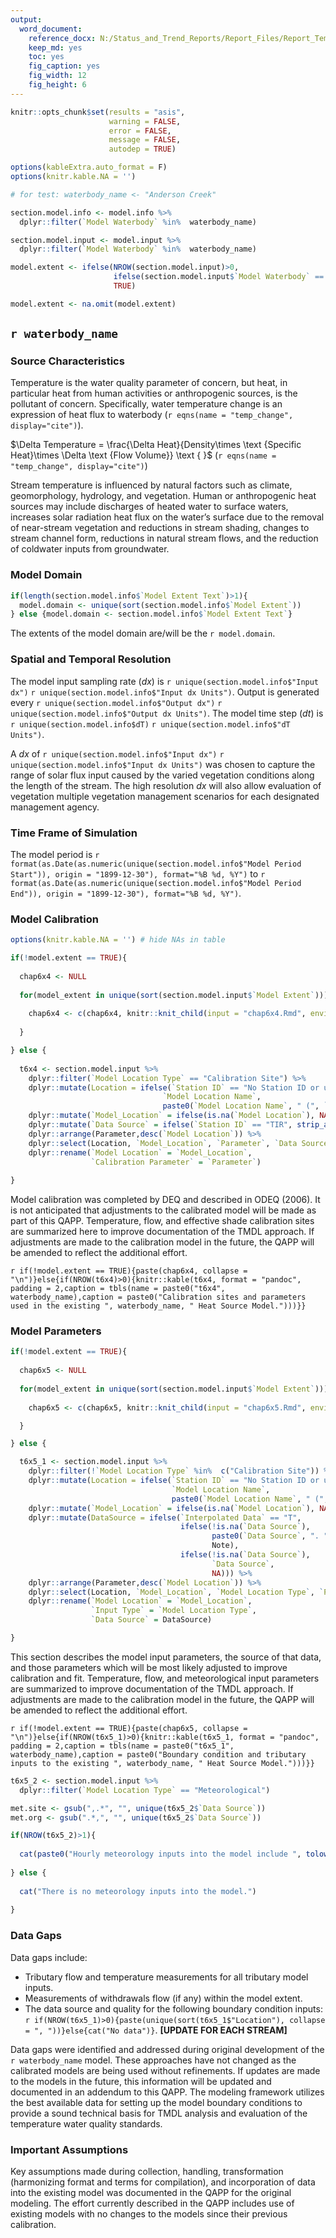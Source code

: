 ```yaml
---
output: 
  word_document:
    reference_docx: N:/Status_and_Trend_Reports/Report_Files/Report_Template.docx
    keep_md: yes
    toc: yes
    fig_caption: yes
    fig_width: 12
    fig_height: 6
---
```


```r

knitr::opts_chunk$set(results = "asis",
                      warning = FALSE,
                      error = FALSE,
                      message = FALSE,
                      autodep = TRUE)

options(kableExtra.auto_format = F)
options(knitr.kable.NA = '')

# for test: waterbody_name <- "Anderson Creek"

section.model.info <- model.info %>% 
  dplyr::filter(`Model Waterbody` %in%  waterbody_name)

section.model.input <- model.input %>% 
  dplyr::filter(`Model Waterbody` %in%  waterbody_name)

model.extent <- ifelse(NROW(section.model.input)>0,
                       ifelse(section.model.input$`Model Waterbody` == section.model.input$`Model Extent`, TRUE, FALSE),
                       TRUE)

model.extent <- na.omit(model.extent)

```

## `r waterbody_name`


### Source Characteristics

Temperature is the water quality parameter of concern, but heat, in particular heat from human activities or anthropogenic sources, is the pollutant of concern. Specifically, water temperature change is an expression of heat flux to waterbody (`r eqns(name = "temp_change", display="cite")`).   

$\Delta Temperature = \frac{\Delta Heat}{Density\times \text {Specific Heat}\times \Delta \text {Flow Volume}} \text { }$ (`r eqns(name = "temp_change", display="cite")`)

Stream temperature is influenced by natural factors such as climate, geomorphology, hydrology, and vegetation. Human or anthropogenic heat sources may include discharges of heated water to surface waters, increases solar radiation heat flux on the water’s surface due to the removal of near-stream vegetation and reductions in stream shading, changes to stream channel form, reductions in natural stream flows, and the reduction of coldwater inputs from groundwater.

### Model Domain

```r

if(length(section.model.info$`Model Extent Text`)>1){
  model.domain <- unique(sort(section.model.info$`Model Extent`))
} else {model.domain <- section.model.info$`Model Extent Text`} 

```

The extents of the model domain are/will be the `r model.domain`.

### Spatial and Temporal Resolution

The model input sampling rate (*dx*) is `r unique(section.model.info$"Input dx")` `r unique(section.model.info$"Input dx Units")`. Output is generated every `r unique(section.model.info$"Output dx")` `r unique(section.model.info$"Output dx Units")`. The model time step (*dt*) is `r unique(section.model.info$dT)` `r unique(section.model.info$"dT Units")`.

A *dx* of `r unique(section.model.info$"Input dx")` `r unique(section.model.info$"Input dx Units")` was chosen to capture the range of solar flux input caused by the varied vegetation conditions along the length of the stream. The high resolution *dx* will also allow evaluation of vegetation multiple vegetation management scenarios for each designated management agency.

### Time Frame of Simulation

The model period is `r format(as.Date(as.numeric(unique(section.model.info$"Model Period Start")), origin = "1899-12-30"), format="%B %d, %Y")` to `r format(as.Date(as.numeric(unique(section.model.info$"Model Period End")), origin = "1899-12-30"), format="%B %d, %Y")`.

### Model Calibration

```r
options(knitr.kable.NA = '') # hide NAs in table

if(!model.extent == TRUE){
  
  chap6x4 <- NULL
  
  for(model_extent in unique(sort(section.model.input$`Model Extent`))){
    
    chap6x4 <- c(chap6x4, knitr::knit_child(input = "chap6x4.Rmd", envir = globalenv()))
    
  }

} else {
  
  t6x4 <- section.model.input %>% 
    dplyr::filter(`Model Location Type` == "Calibration Site") %>%
    dplyr::mutate(Location = ifelse(`Station ID` == "No Station ID or unknown" | is.na(`Station ID`),
                                  `Model Location Name`,
                                  paste0(`Model Location Name`, " (", `Station ID`, ")"))) %>%   
    dplyr::mutate(`Model_Location` = ifelse(is.na(`Model Location`), NA, paste0(`Model Location`," ", `Location Units`))) %>%
    dplyr::mutate(`Data Source` = ifelse(`Station ID` == "TIR", strip_alpha(`Data Source`), `Data Source`)) %>% 
    dplyr::arrange(Parameter,desc(`Model Location`)) %>% 
    dplyr::select(Location, `Model_Location`, `Parameter`, `Data Source`) %>% 
    dplyr::rename(`Model Location` = `Model_Location`,
                  `Calibration Parameter` = `Parameter`)
    
}

```

Model calibration was completed by DEQ and described in ODEQ (2006). It is not anticipated that adjustments to the calibrated model will be made as part of this QAPP. Temperature, flow, and effective shade calibration sites are summarized here to improve documentation of the TMDL approach. If adjustments are made to the calibration model in the future, the QAPP will be amended to reflect the additional effort.

`r if(!model.extent == TRUE){paste(chap6x4, collapse = "\n")}else{if(NROW(t6x4)>0){knitr::kable(t6x4, format = "pandoc", padding = 2,caption = tbls(name = paste0("t6x4", waterbody_name),caption = paste0("Calibration sites and parameters used in the existing ", waterbody_name, " Heat Source Model.")))}}`

### Model Parameters

```r

if(!model.extent == TRUE){
  
  chap6x5 <- NULL
  
  for(model_extent in unique(sort(section.model.input$`Model Extent`))){
    
    chap6x5 <- c(chap6x5, knitr::knit_child(input = "chap6x5.Rmd", envir = globalenv()))

  }

} else {

  t6x5_1 <- section.model.input %>% 
    dplyr::filter(!`Model Location Type` %in%  c("Calibration Site")) %>% 
    dplyr::mutate(Location = ifelse(`Station ID` == "No Station ID or unknown" | is.na(`Station ID`),
                                    `Model Location Name`,
                                    paste0(`Model Location Name`, " (", `Station ID`, ")"))) %>%  
    dplyr::mutate(`Model_Location` = ifelse(is.na(`Model Location`), NA, paste0(`Model Location`," ", `Location Units`))) %>%
    dplyr::mutate(DataSource = ifelse(`Interpolated Data` == "T",
                                      ifelse(!is.na(`Data Source`),
                                             paste0(`Data Source`, ". ", Note), 
                                             Note),
                                      ifelse(!is.na(`Data Source`), 
                                             `Data Source`, 
                                             NA))) %>% 
    dplyr::arrange(Parameter,desc(`Model Location`)) %>% 
    dplyr::select(Location, `Model_Location`, `Model Location Type`, `Parameter`, DataSource) %>%
    dplyr::rename(`Model Location` = `Model_Location`,
                  `Input Type` = `Model Location Type`,
                  `Data Source` = DataSource)

}
```

This section describes the model input parameters, the source of that data, and those parameters which will be most likely adjusted to improve calibration and fit. Temperature, flow, and meteorological input parameters are summarized to improve documentation of the TMDL approach. If adjustments are made to the calibration model in the future, the QAPP will be amended to reflect the additional effort.

`r if(!model.extent == TRUE){paste(chap6x5, collapse = "\n")}else{if(NROW(t6x5_1)>0){knitr::kable(t6x5_1, format = "pandoc", padding = 2,caption = tbls(name = paste0("t6x5_1", waterbody_name),caption = paste0("Boundary condition and tributary inputs to the existing ", waterbody_name, " Heat Source Model.")))}}`

```r

t6x5_2 <- section.model.input %>%
  dplyr::filter(`Model Location Type` == "Meteorological")

met.site <- gsub(",.*", "", unique(t6x5_2$`Data Source`))
met.org <- gsub(".*,", "", unique(t6x5_2$`Data Source`))

if(NROW(t6x5_2)>1){
  
  cat(paste0("Hourly meteorology inputs into the model include ", tolower(knitr::combine_words(unique(sort(t6x5_2$Parameter)))),". The data source for these inputs is the ", met.org," weather station at the ", met.site,". Air temperature data were modified using the dry adiabatic lapse rate to adjust for differences in elevation between the measurement location and the model input location. Wind speeds were adjusted using a wind-sheltering coefficient to represent difference in wind speed between the measurement location and above the stream within the riparian area. ",unique(sort(t6x5_2$Note))))
  
} else {
  
  cat("There is no meteorology inputs into the model.")
  
}

```

### Data Gaps

Data gaps include:

* Tributary flow and temperature measurements for all tributary model inputs.  
* Measurements of withdrawals flow (if any) within the model extent.  
* The data source and quality for the following boundary condition inputs: `r if(NROW(t6x5_1)>0){paste(unique(sort(t6x5_1$"Location"), collapse = ", "))}else{cat("No data")}`. **[UPDATE FOR EACH STREAM]**

Data gaps were identified and addressed during original development of the `r waterbody_name` model. These approaches have not changed as the calibrated models are being used without refinements. If updates are made to the models in the future, this information will be updated and documented in an addendum to this QAPP. The modeling framework utilizes the best available data for setting up the model boundary conditions to provide a sound technical basis for TMDL analysis and evaluation of the temperature water quality standards.

### Important Assumptions

Key assumptions made during collection, handling, transformation (harmonizing format and terms for compilation), and incorporation of data into the existing model was documented in the QAPP for the original modeling. The effort currently described in the QAPP includes use of existing models with no changes to the models since their previous calibration. 